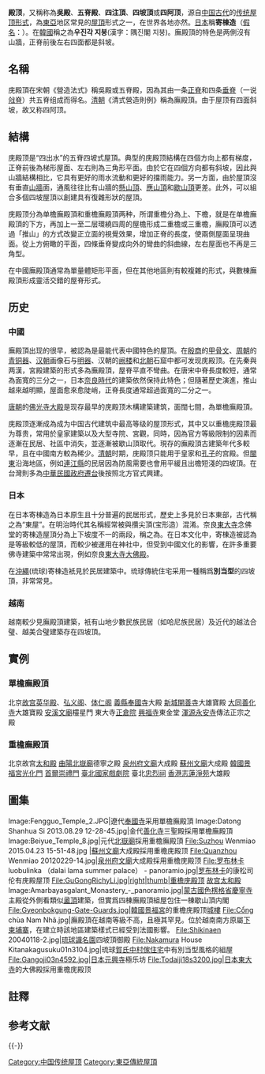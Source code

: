 {{Infobox East Asian
|title=廡殿頂
|tablewidth=
|color=
|fontcolor=
|background=
|logo=
|logowidth=
|img=Hip roof.svg
|imgwidth=250px
|caption=庑殿顶的示意图
|sort=
<!-- 中文 -->
|chinesetitle=
|chinese=廡殿頂
|tradchi=廡殿頂
|simpchi=庑殿顶
|zhuyin=
|pinyin=
|typy=
|wg=
|chinesetext=
<!-- 韓文 -->
|koreantitle=
|context=우진각 지붕
|hangul=우진각 지붕
|hanja=隅진閣 지붕
|rr=ujingak jibung
|mr=uchinkak chipung
|koreantext=
<!-- 韓文舊稱 -->
|koreantitle2=
|context2=
|hangul2=
|hanja2=
|rr2=
|mr2=
|koreantext2=
<!-- 日文 -->
|japanesetitle=
|kanji=
|kana=
|kanahist=
|hiragana=よせむねづくり
|katakana=
|shinjitai=寄棟造
|kyujitai=寄棟造
|romaji=
|hepburn=
|japanesetext=
<!-- 日文舊稱 -->
|japanesetitle2=
|kanji2=
|kana2=
|kanahist2=
|hiragana2=
|katakana2=
|shinjitai2=
|kyujitai2=
|romaji2=
|hepburn2=
|japanesetext2=
<!-- 越南文 -->
|vietnamesetitle=
|vietnamese=mái bốn dốc<br>mái vạt góc
|chunom=𠃅𦊚𡾬<BR>𠃅𫌐𧣳
|hantu=
|hannom=
|vietnamesetext=
<!-- 其他地區名稱 -->
|othertitle=
|field1=
|content1=
|field2=
|content2=
|field3=
|content3=
|othertext=
}}

'''{{zy|庑|-{zh-cn:wǔ;zh-tw:ㄨˇ}-}}殿顶'''，又稱称為'''吳殿'''、'''五脊殿'''、'''四注頂'''、'''四坡頂'''或'''四阿顶'''，源自[[中国|中国]][[中国古代|古代]]的[[中国传统屋顶|传统屋顶形式]]，為[[東亞|東亞]]地区常見的[[屋頂|屋頂]]形式之一，在世界各地亦然。[[日本|日本]]稱'''寄棟造'''（[[日語假名|假名]]：{{jpn|hg=よせむねづくり|rm=Yosemunedzukuri}}）。在[[韓國|韓國]]稱之為'''우진각 지붕'''(漢字：隅진閣 지붕)。廡殿頂的特色是两側沒有山牆，正脊前後左右四面都是斜坡{{r|李2|page=107}}。

== 名稱 ==
庑殿頂在宋朝《營造法式》稱吳殿或五脊殿{{NoteTag|《營造法式·卷五·大木作制度二》：隨所加脊槫盡處別施角梁一重 俗謂之吳殿 亦曰五脊殿}}{{r|李}}，因為其由一条[[正脊|正脊]]和四条[[垂脊|垂脊]]（一说[[戗脊|戗脊]]）共五脊组成而得名。[[清朝|清朝]]《清式營造則例》稱為廡殿頂{{r|李2|page=107}}。由于屋顶有四面斜坡，故又称四阿顶。

== 結構 ==
庑殿顶是“四出水”的五脊四坡式屋頂。典型的庑殿顶結構在四個方向上都有梯度，正脊前後為梯形屋面、左右則為三角形平面。由於它在四個方向都有斜坡，因此與山牆結構相比，它具有更好的雨水流動和更好的擋雨能力。另一方面，由於屋頂沒有垂直[[山牆|山牆]]面，通風往往比有山牆的[[懸山頂|懸山頂]]、[[應山頂|應山頂]]和[[歇山頂|歇山頂]]更差。此外，可以組合多個四坡屋頂以創建具有復雜形狀的屋頂。

庑殿顶分為单檐廡殿頂和重檐廡殿頂两种，所谓重檐分為上、下檐，就是在单檐廡殿頂的下方，再加上一至二层環繞四周的屋檐形成二重檐或三重檐{{r|李2|page=109}}，廡殿頂可以透過「推山」的方式改變正立面的視覺效果，增加正脊的長度，使兩側屋面呈現曲面。從上方俯瞰的平面，四條垂脊變成向外的彎曲的斜曲線，左右屋面也不再是三角型。

在中國廡殿頂通常為單量體矩形平面，但在其他地區則有較複雜的形式，與數棟廡殿頂形成靈活交錯的屋脊形式。

== 历史 ==
=== 中國 ===
廡殿頂出现的很早，被認為是最能代表中國特色的屋頂{{r|李2|page=109}}。在[[商朝|殷商]]的[[甲骨文|甲骨文]]、[[周朝|周朝]]的[[青铜器|青铜器]]、[[汉朝|汉朝]]画像石与[[明器|明器]]、汉朝的[[阙楼|阙楼]]和[[北朝|北朝]]石窟中都可发现庑殿顶。在先秦與两漢，宮殿建築的形式多為廡殿頂，屋脊平直不彎曲。在唐宋中脊長度較短，通常為面寬的三分之一，日本[[奈良時代|奈良時代]]的建築依然保持此特色；但隨著歷史演進，推山越來越明顯，屋面愈來愈陡峭，正脊長度通常超過面寬的二分之一。

[[唐朝|唐朝]]的[[佛光寺_(五台)#大殿|佛光寺大殿]]是现存最早的庑殿顶木構建築建筑，面闊七間，為單檐廡殿頂。

庑殿顶逐漸成為成为中国古代建筑中最高等级的屋顶形式，其中又以重檐庑殿顶最为尊贵，常用於皇家建築以及大型寺院、宮觀，同時，因為官方等級限制的因素而逐漸在民居、社區中消失，並逐漸被歇山頂取代。現存的廡殿頂古建築年代多較早，且在中國南方較為稀少。[[清朝|清朝]]时期，庑殿顶只能用于皇家和[[孔子|孔子]]的宫殿。但[[閩東|閩東]]沿海地區，例如[[連江縣|連江縣]]的民居因為防風需要也會用平緩且出檐短淺的四坡頂。在台灣則多為[[中華民國政府遷台|中華民國政府遷台]]後按照北方官式興建。

=== 日本 ===
在日本寄棟造為日本原生且十分普遍的民居形式，歷史上多見於日本東部，古代稱之為“東屋”。在明治時代其名稱經常被與攢尖頂(宝形造）混淆{{r|近藤}}。奈良[[東大寺|東大寺]]念佛堂的寄棟造屋頂分為上下坡度不一的兩段，稱之為{{link-ja|錣屋根}}。在日本文化中，寄棟造被認為是等級較低的屋頂，而較少被運用在神社中，但受到中國文化的影響，在許多重要佛寺建築中常常出現，例如奈良[[東大寺|東大寺]][[大佛殿|大佛殿]]。

在[[沖繩|沖繩]](琉球)寄棟造衹見於民居建築中。琉球傳統住宅采用一種稱爲'''別当型'''的四坡頂，非常常見。

=== 越南 ===
越南較少見廡殿頂建築，衹有山地少數民族民居（如哈尼族民居）及近代的越法合璧、越美合璧建築存在四坡頂。

== 實例 ==
=== 單檐廡殿頂 ===
北京[[故宫|故宫]][[英华殿|英华殿]]、[[弘义阁|弘义阁]]、[[体仁阁|体仁阁]] [[奉國寺|義縣奉國寺]]大殿 [[新城开善寺|新城開善寺]]大雄寶殿 [[善化寺|大同善化寺]]大雄寶殿 [[安溪文廟|安溪文廟]]欞星門 東大寺[[正倉院|正倉院]] [[興福寺_(奈良市)|興福寺]]東金堂 [[永安寺_(渾源)|渾源永安寺]]傳法正宗之殿
=== 重檐廡殿頂 ===
北京故宫[[太和殿|太和殿]] [[曲阳县|曲陽]][[北嶽廟|北嶽廟]]德寧之殿 [[泉州府文廟|泉州府文廟]]大成殿 [[蘇州文廟|蘇州文廟]]大成殿 [[韓國|韓國]][[景福宮_(朝鮮)|景福宮]][[光化門|光化門]] [[首爾|首爾]][[崇禮門|崇禮門]] [[臺北市|臺北]][[國家戲劇院|國家戲劇院]] 臺北[[國民革命忠烈祠|忠烈祠]] [[香港|香港]][[志蓮淨苑|志蓮淨苑]]大雄殿

== 圖集 ==
<gallery>
Image:Fengguo_Temple_2.JPG|遼代[[奉國寺|奉國寺]]采用單檐廡殿頂
Image:Datong Shanhua Si 2013.08.29 12-28-45.jpg|金代[[善化寺|善化寺]]三聖殿採用單檐廡殿頂
Image:Beiyue_Temple_8.jpg|元代[[北嶽廟|北嶽廟]]採用重檐廡殿頂
File:Suzhou Wenmiao 2015.04.23 15-51-48.jpg |[[蘇州文廟|蘇州文廟]]大成殿採用重檐庑殿顶
File:Quanzhou Wenmiao 20120229-14.jpg|[[泉州府文廟|泉州府文廟]]大成殿採用重檐庑殿顶
File:罗布林卡 luobulinka （dalai lama summer palace） - panoramio.jpg|[[罗布林卡|罗布林卡]]的康松司伦有庑殿屋顶
File:GuGongRichyLi.jpg|right|thumb|重檐庑殿顶 [[故宫|故宫]][[太和殿|太和殿]]
Image:Amarbayasgalant_Monastery_-_panoramio.jpg|[[蒙古國|蒙古國]][[色楞格省|色楞格省]][[慶寧寺_(蒙古國)|慶寧寺]]主殿從外側看類似[[盝頂|盝頂]]建築，但實爲四棟廡殿頂組屋包住一棟歇山頂内閣
File:Gyeonbokgung-Gate-Guards.jpg|[[韓國|韓國]][[景福宮_(朝鮮)|景福宮]]的重檐庑殿顶[[城樓|城樓]]
File:Cổng chùa Nam Nhã.jpg|廡殿頂在越南等級不高，且極其罕見。{{link-vi|南雅佛堂|Chùa Nam Nhã}}位於越南南方原屬[[下柬埔寨|下柬埔寨]]，在建立時該地區建築樣式已經受到法國影響。
File:Shikinaen 20040118-2.jpg|[[琉球|琉球]][[識名園|識名園]]四坡頂御殿
File:Nakamura House Kitanakagusuku01n3104.jpg|琉球[[中村家住宅_(沖繩縣)|賀氏中村傢住宅]]中有別当型風格的組屋
File:Gangoji03n4592.jpg|[[日本|日本]][[元興寺|元興寺]]極乐坊
File:Todaiji18s3200.jpg|日本[[東大寺|東大寺]]的大佛殿採用重檐庑殿顶
</gallery>

== 註釋 ==
{{notefoot}}

== 参考文献 ==
{{Reflist|2|refs=
<ref name="李">{{cite book | language = zh | author = 李誡  | title =《李明仲營造法式》 | location = 中國 | publisher = 中華書局 | | isbn =978-710-1104-88-2  | pages = |date=2015-01-01}}</ref>
<ref name="李2">{{cite book | language = zh-tw | author = 李乾朗  | title =《臺灣古建築圖解事典》 | location = 臺灣 | publisher = 遠流 | | isbn =978-957-3294-57-3  | pages = 107|date=2003-07-01}}</ref>
<ref name="近藤">{{cite book | language = ja | author = 近藤豊  | title =《古建築の細部意匠》 | location = 日本 | publisher = 大河出版 | | isbn = | pages = |date=1972}}</ref>
}}

{{-}}
{{中国古代建筑的屋顶}}

[[Category:中国传统屋顶|Category:中国传统屋顶]]
[[Category:東亞傳統屋頂|Category:東亞傳統屋頂]]